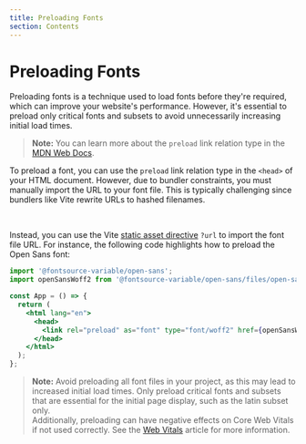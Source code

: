 ```yaml
---
title: Preloading Fonts
section: Contents
---
```


# Preloading Fonts

Preloading fonts is a technique used to load fonts before they're required, which can improve your website's performance. However, it's essential to preload only critical fonts and subsets to avoid unnecessarily increasing initial load times.

> **Note:** You can learn more about the `preload` link relation type in the [MDN Web Docs](https://developer.mozilla.org/en-US/docs/Web/HTML/Attributes/rel/preload).

To preload a font, you can use the `preload` link relation type in the `<head>` of your HTML document. However, due to bundler constraints, you must manually import the URL to your font file. This is typically challenging since bundlers like Vite rewrite URLs to hashed filenames.

<br />

Instead, you can use the Vite [static asset directive](https://vitejs.dev/guide/assets.html#explicit-url-imports) `?url` to import the font file URL. For instance, the following code highlights how to preload the Open Sans font:

```jsx
import '@fontsource-variable/open-sans';
import openSansWoff2 from '@fontsource-variable/open-sans/files/open-sans-latin-wght-normal.woff2?url';

const App = () => {
  return (
    <html lang="en">
      <head>
        <link rel="preload" as="font" type="font/woff2" href={openSansWoff2} crossorigin="anonymous" />
      </head>
    </html>
  );
};
```

> **Note:** Avoid preloading all font files in your project, as this may lead to increased initial load times. Only preload critical fonts and subsets that are essential for the initial page display, such as the latin subset only.
> <br />
> Additionally, preloading can have negative effects on Core Web Vitals if not used correctly. See the [Web Vitals](https://web.dev/articles/preload-critical-assets#effects_of_preloading_on_core_web_vitals) article for more information.
